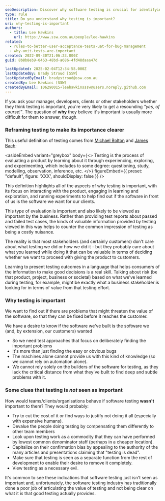 ```yaml
---
seoDescription: Discover why software testing is crucial for identifying risks and ensuring high-quality outcomes.
type: rule
title: Do you understand why testing is important?
uri: why-testing-is-important
authors:
  - title: Lee Hawkins
    url: https://www.ssw.com.au/people/lee-hawkins
related:
  - rules-to-better-user-acceptance-tests-uat-for-bug-management
  - why-unit-tests-are-important
created: 2022-09-30T21:06:23.000Z
guid: 8b8b8eb9-0463-48bd-a686-4fd48daaa47d

lastUpdated: 2025-02-04T12:34:58.000Z
lastUpdatedBy: Brady Stroud [SSW]
lastUpdatedByEmail: bradystroud@ssw.com.au
createdBy: Lee Hawkins [SSW]
createdByEmail: 106290015+leehawkinsssw@users.noreply.github.com
---
```


If you ask your manager, developers, clients or other stakeholders whether they think testing is important, you're very likely to get a resounding _"yes, of course!"_. The question of **why** they believe it's important is usually more difficult for them to answer, though.
### Reframing testing to make its importance clearer

This useful definition of testing comes from [Michael Bolton](https://developsense.com/index.html) and [James Bach](https://www.satisfice.com/):

<asideEmbed
  variant="greybox"
  body={<>
    Testing is the process of evaluating a product by learning about it through experiencing, exploring, and experimenting, which includes to some degree: questioning, study, modelling, observation, inference, etc.
  </>}
  figureEmbed={{
    preset: "default",
    figure: 'XXX',
    shouldDisplay: false
  }}
/>

This definition highlights all of the aspects of why testing is important, with its focus on interacting with the product, engaging in learning and exploration, and running experiments to help find out if the software in front of us is the software we want for our clients.

This type of evaluation is important and also likely to be viewed as important by the business. Rather than providing test reports about passed and failed test cases, the kinds of valuable information provided by testing viewed in this way helps to counter the common impression of testing as being a costly nuisance.

The reality is that most stakeholders (and certainly customers) don't care about what testing we did or how we did it - but they probably care about what you learned while doing it that can be valuable in terms of deciding whether we want to proceed with giving the product to customers.

Learning to present testing outcomes in a language that helps consumers of the information to make good decisions is a real skill. Talking about risk (be that product, project, business or societal) based on what we’ve learned during testing, for example, might be exactly what a business stakeholder is looking for in terms of value from that testing effort.

### Why testing is important

We want to find out if there are problems that might threaten the value of the software, so that they can be fixed before it reaches the customer.

We have a desire to know if the software we've built is the software we (and, by extension, our customers) wanted

* So we need test approaches that focus on deliberately finding the important problems
* It's more than just finding the easy or obvious bugs
* The machines alone cannot provide us with this kind of knowledge (so we cannot rely on automation alone).
* We cannot rely solely on the builders of the software for testing, as they lack the critical distance from what they've built to find deep and subtle problems with it.

### Some clues that testing is _not_ seen as important

How would teams/clients/organisations behave if software testing **wasn't** important to them? They would probably:

* Try to cut the cost of it or find ways to justify not doing it all (especially with expensive humans).
* Devalue the people doing testing by compensating them differently to other team members
* Look upon testing work as a commodity that they can have performed by lowest common denominator staff (perhaps in a cheaper location).
* Capitalize on their confirmation bias by appealing to the authority of the many articles and presentations claiming that "testing is dead".
* Make sure that testing is seen as a separate function from the rest of development to enable their desire to remove it completely.
* View testing as a necessary evil.

It's common to see these indications that software testing just isn't seen as important and, unfortunately, the software testing industry has traditionally done a poor job of articulating the value of testing and not being clear on what it is that good testing actually provides.
